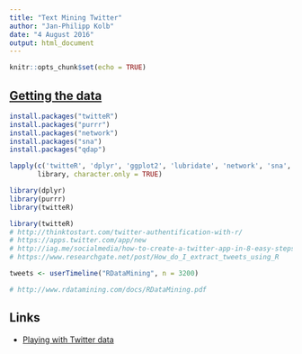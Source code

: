 ```yaml
---
title: "Text Mining Twitter"
author: "Jan-Philipp Kolb"
date: "4 August 2016"
output: html_document
---
```


```r
knitr::opts_chunk$set(echo = TRUE)
```

## [Getting the data](http://varianceexplained.org/r/trump-tweets/)



```r
install.packages("twitteR")
install.packages("purrr")
install.packages("network")
install.packages("sna")
install.packages("qdap")
```

```r
lapply(c('twitteR', 'dplyr', 'ggplot2', 'lubridate', 'network', 'sna', 'qdap', 'tm'),
       library, character.only = TRUE)
```



```r
library(dplyr)
library(purrr)
library(twitteR)
```



```r
library(twitteR)
# http://thinktostart.com/twitter-authentification-with-r/
# https://apps.twitter.com/app/new
# http://iag.me/socialmedia/how-to-create-a-twitter-app-in-8-easy-steps/
# https://www.researchgate.net/post/How_do_I_extract_tweets_using_R

tweets <- userTimeline("RDataMining", n = 3200)
```

```r
# http://www.rdatamining.com/docs/RDataMining.pdf
```

## Links

- [Playing with Twitter data](https://www.r-bloggers.com/playing-with-twitter-data/)